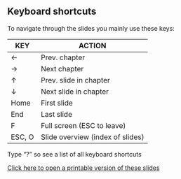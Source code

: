 ## Keyboard shortcuts

To navigate through the slides you mainly use these keys:

KEY   |   ACTION
----- | --------
←	   |  Prev. chapter
→	   |  Next chapter
↑	   |  Prev. slide in chapter
↓    |  Next slide in chapter
Home  | First slide
End	  | Last slide
F	    | Full screen (ESC to leave)
ESC, O | Slide overview (index of slides)


Type "?" so see a list of all keyboard shortcuts

[Click here to open a printable version of these slides](?print-pdf)

